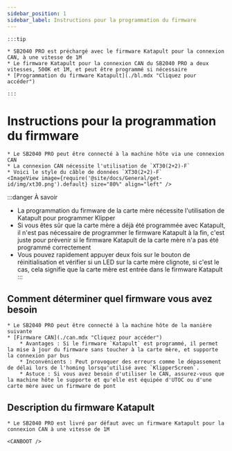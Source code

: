 ```yaml
---
sidebar_position: 1
sidebar_label: Instructions pour la programmation du firmware
---
```





    :::tip

    * SB2040 PRO est préchargé avec le firmware Katapult pour la connexion CAN, à une vitesse de 1M
    * Le firmware Katapult pour la connexion CAN du SB2040 PRO a deux vitesses, 500K et 1M, et peut être programmé si nécessaire
    * [Programmation du firmware Katapult](./bl.mdx "Cliquez pour accéder")

    :::

# Instructions pour la programmation du firmware

    * Le SB2040 PRO peut être connecté à la machine hôte via une connexion CAN
    * La connexion CAN nécessite l'utilisation de `XT30(2+2)-F`
    * Voici le style du câble de données `XT30(2+2)-F`
    <ImageView image={require('@site/docs/General/get-id/img/xt30.png').default} size="80%" align="left" />

:::danger À savoir
* La programmation du firmware de la carte mère nécessite l'utilisation de Katapult pour programmer Klipper
* Si vous êtes sûr que la carte mère a déjà été programmée avec Katapult, il n'est pas nécessaire de programmer le firmware Katapult à la fin, c'est juste pour prévenir si le firmware Katapult de la carte mère n'a pas été programmé correctement
* Vous pouvez rapidement appuyer deux fois sur le bouton de réinitialisation et vérifier si un LED sur la carte mère clignote, si c'est le cas, cela signifie que la carte mère est entrée dans le firmware Katapult
:::

## Comment déterminer quel firmware vous avez besoin

    * Le SB2040 PRO peut être connecté à la machine hôte de la manière suivante
    * [Firmware CAN](./can.mdx "Cliquez pour accéder")
        * Avantages : Si le firmware `Katapult` est programmé, il permet la mise à jour du firmware sans toucher à la carte mère, et supporte la connexion par bus
        * Inconvénients : Peut provoquer des erreurs comme le dépassement de délai lors de l'homing lorsqu'utilisé avec `KlipperScreen`.
        * Astuce : Si vous avez besoin d'utiliser le CAN, assurez-vous que la machine hôte le supporte et qu'elle est équipée d'UTOC ou d'une carte mère avec un firmware de pont

## Description du firmware Katapult

    * Le SB2040 PRO est livré par défaut avec un firmware Katapult pour la connexion CAN à une vitesse de 1M
    
    <CANBOOT />